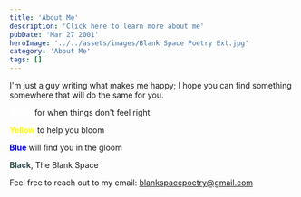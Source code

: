 ```yaml
---
title: 'About Me'
description: 'Click here to learn more about me'
pubDate: 'Mar 27 2001'
heroImage: '../../assets/images/Blank Space Poetry Ext.jpg'
category: 'About Me'
tags: []
---
```


I'm just a guy writing what makes me happy; I hope you can find something somewhere that will do the same for you.

<strong style='color: white; font-weight: bold;'>White</strong> for when things don't feel right

<strong style='color: yellow; font-weight: bold;'>Yellow</strong> to help you bloom

<strong style='color: blue; font-weight: bold;'>Blue</strong> will find you in the gloom

<strong style='color: darkslategray; font-weight: bold;'>Black</strong>, The Blank Space

Feel free to reach out to my email: blankspacepoetry@gmail.com
